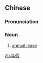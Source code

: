 ==Chinese==
{{zh-forms}}

===Pronunciation===
{{zh-pron
|m=niánjià
|cat=n
}}

===Noun===
{{zh-noun}}

# [[annual leave]]

[[zh:年假]]